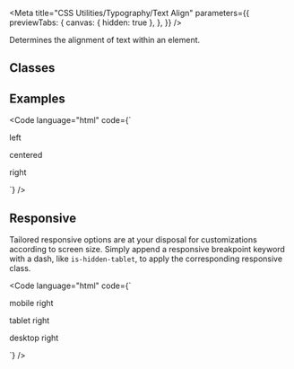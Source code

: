 
<Meta
  title="CSS Utilities/Typography/Text Align"
  parameters={{
    previewTabs: {
      canvas: { hidden: true },
    },
  }}
/>

<Banner label="Text Align" section="CSS Utilities" color="green" />

<Lead>Determines the alignment of text within an element.</Lead>

## Classes

<CssTypographyTextAlign />

## Examples

<Code
  language="html"
  code={`
<p class="has-text-left">left</p>
<p class="has-text-centered">centered</p>
<p class="has-text-right">right</p>
`}
/>

## Responsive

Tailored responsive options are at your disposal for customizations according to screen size.
Simply append a responsive breakpoint keyword with a dash, like `is-hidden-tablet`, to apply the corresponding responsive class.

<CssResponsiveTable />

<Code
  language="html"
  code={`
<p class="has-text-right-mobile">mobile right</p>
<p class="has-text-right-tablet">tablet right</p>
<p class="has-text-right-desktop">desktop right</p>
`}
/>

<Footer>
  <LinkCards>
    <LinkCard
      pageTitle="Foundation/Typography"
      description="Baloise Create is our corporate typeface. Its clear appearance underlines our modern and future-oriented brand expression"
    />
    <LinkCard
      pageTitle="Foundation/Design Tokens"
      description="We use design tokens to replace hard-coded values in order to ensure a better consistency"
    />
  </LinkCards>
</Footer>
